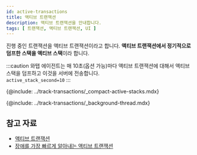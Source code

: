 ```yaml
---
id: active-transactions
title: 액티브 트랜잭션
description: 액티브 트랜잭션을 안내합니다. 
tags: [ 트랜잭션, 액티브 트랜잭션, UI ]
---
```


진행 중인 트랜잭션을 액티브 트랜잭션이라고 합니다. **액티브 트랜잭션에서 정기적으로 덤프한 스택을 액티브 스택**이라 합니다.

:::caution
와탭 에이전트는 매 10초(옵션 가능)마다 액티브 트랜잭션에 대해서 액티브 스택을 덤프하고 이것을 서버에 전송합니다.  
`active_stack_second=10`
:::

{@include: ../track-transactions/_compact-active-stacks.mdx}
 
{@include: ../track-transactions/_background-thread.mdx}

## 참고 자료

* [액티브 트랜잭션](https://brunch.co.kr/@leedongins/152)  
* [장애를 가장 빠르게 알아내는 액티브 트랜잭션](https://brunch.co.kr/@leedongins/31)
